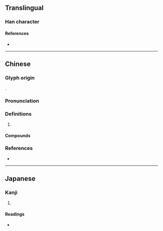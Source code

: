 {{character info/new}}
==Translingual==

===Han character===
{{Han char|rn=46|rad=山|as=12|sn=15|four=22769|canj=UHDW|ids=⿰山番}}

====References====
* {{Han ref|kx=0319.310|dkj=08463|dj=0619.370|hdz=10798.170|uh=5D93|ud=23955|bh=E567|bd=58727}}

----

==Chinese==
{{zh-forms}}

===Glyph origin===
{{Han etym}}
{{Han compound|山|番|ls=psc|c1=s|c2=p|t1=mountain}}.

===Pronunciation===
{{zh-pron
|m=bō
|c=bo1
|mc=y
|oc=y
|cat=
}}

===Definitions===
{{zh-hanzi}}

# {{zh-only|嶓冢}}

====Compounds====
{{zh-der|嶓冢}}

===References===
* {{R:twedu|B00883}}

----

==Japanese==

===Kanji===
{{ja-kanji|grade=|rs=山12}}

# {{defn|lang=ja|sort=山12}}

====Readings====
* {{ja-readings|on=[[は]] (ha)|kun=}}